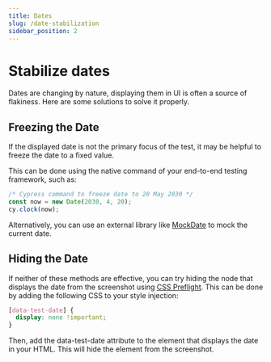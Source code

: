 ```yaml
---
title: Dates
slug: /date-stabilization
sidebar_position: 2
---
```


# Stabilize dates

Dates are changing by nature, displaying them in UI is often a source of flakiness. Here are some solutions to solve it properly.

## Freezing the Date

If the displayed date is not the primary focus of the test, it may be helpful to freeze the date to a fixed value.

This can be done using the native command of your end-to-end testing framework, such as:

```js
/* Cypress command to freeze date to 20 May 2030 */
const now = new Date(2030, 4, 20);
cy.clock(now);
```

Alternatively, you can use an external library like [MockDate](https://github.com/boblauer/MockDate) to mock the current date.

## Hiding the Date

If neither of these methods are effective, you can try hiding the node that displays the date from the screenshot using [CSS Preflight](/css-preflight). This can be done by adding the following CSS to your style injection:

```css
[data-test-date] {
  display: none !important;
}
```

Then, add the data-test-date attribute to the element that displays the date in your HTML. This will hide the element from the screenshot.

